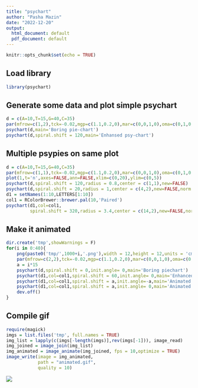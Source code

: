 ```yaml
---
title: "psychart"
author: "Pasha Mazin"
date: "2022-12-20"
output:
  html_document: default
  pdf_document: default
---
```


```r
knitr::opts_chunk$set(echo = TRUE)
```


## Load library
```r
library(psychart)
```

## Generate some data and plot simple psychart
```r
d = c(A=10,T=15,G=40,C=35)
par(mfrow=c(1,2),tck=-0.02,mgp=c(1.1,0.2,0),mar=c(0,0,1,0),oma=c(0,1,0,1))
psychart(d,main='Boring pie-chart')
psychart(d,spiral.shift = 120,main='Enhansed psy-chart')
```
## Multiple psypies on same plot
```r
d = c(A=10,T=15,G=40,C=35)
par(mfrow=c(1,1),tck=-0.02,mgp=c(1.1,0.2,0),mar=c(0,0,1,0),oma=c(0,1,0,1))
plot(1,t='n',axes=FALSE,ann=FALSE,xlim=c(0,20),ylim=c(0,5))
psychart(d,spiral.shift = 120,radius = 0.8,center = c(1,1),new=FALSE)
psychart(d,spiral.shift = 20,radius = 1,center = c(4,2),new=FALSE,norm.radius = F,border='black')
d1 = setNames(1:10,LETTERS[1:10])
col1 = RColorBrewer::brewer.pal(10,'Paired')
psychart(d1,col=col1,
         spiral.shift = 320,radius = 3.4,center = c(14,2),new=FALSE,norm.radius = TRUE,tck.length = 0.1)

```
## Make it animated
```r
dir.create('tmp',showWarnings = F)
for(i in 0:40){
	png(paste0('tmp/',1000+i,'.png'),width = 12,height = 12,units = 'cm',res = 100)
	par(mfrow=c(2,2),tck=-0.02,mgp=c(1.1,0.2,0),mar=c(0,0,1,0),oma=c(0,1,0,1))
	a = i*15
	psychart(d,spiral.shift = 0,init.angle= 0,main='Boring piechart')
	psychart(d1,col=col1,spiral.shift = 60,init.angle= 0,main='Enhanced psychart')
	psychart(d1,col=col1,spiral.shift = a,init.angle=-a,main='Animated psychart')
	psychart(d1,col=col1,spiral.shift = a,init.angle= 0,main='Animated psychart')
	dev.off()
}
```
## Compile gif
```r
require(magick)
imgs = list.files('tmp', full.names = TRUE)
img_list = lapply(c(imgs[-length(imgs)],rev(imgs[-1])), image_read)
img_joined = image_join(img_list)
img_animated = image_animate(img_joined, fps = 10,optimize = TRUE)
image_write(image = img_animated,
            path = "animated.gif",
            quality = 10)
```
![](animated.gif)
